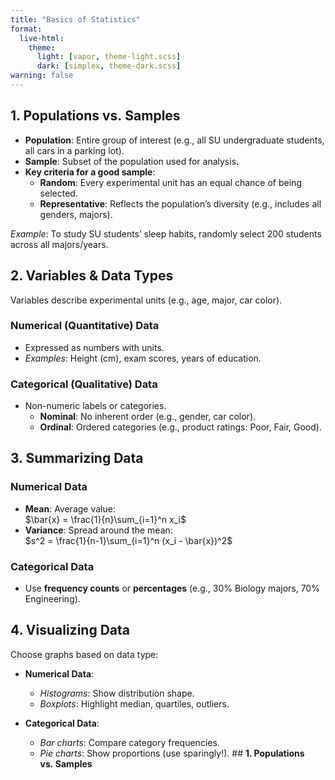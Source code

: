 ```yaml
---
title: "Basics of Statistics"
format: 
  live-html:
    theme:
      light: [vapor, theme-light.scss]
      dark: [simplex, theme-dark.scss]
warning: false
---
```


## **1. Populations vs. Samples**  

- **Population**: Entire group of interest (e.g., all SU undergraduate students, all cars in a parking lot).  
- **Sample**: Subset of the population used for analysis.  
- **Key criteria for a good sample**:  
  - **Random**: Every experimental unit has an equal chance of being selected.  
  - **Representative**: Reflects the population’s diversity (e.g., includes all genders, majors).  

*Example*: To study SU students’ sleep habits, randomly select 200 students across all majors/years.  

## **2. Variables & Data Types**  

Variables describe experimental units (e.g., age, major, car color).  

### **Numerical (Quantitative) Data** 

- Expressed as numbers with units.  
- *Examples*: Height (cm), exam scores, years of education.  

### **Categorical (Qualitative) Data**  

- Non-numeric labels or categories.  
  - **Nominal**: No inherent order (e.g., gender, car color).  
  - **Ordinal**: Ordered categories (e.g., product ratings: Poor, Fair, Good).  


## **3. Summarizing Data**  

### **Numerical Data**  

- **Mean**: Average value:  
  $\bar{x} = \frac{1}{n}\sum_{i=1}^n x_i$  
- **Variance**: Spread around the mean:  
  $s^2 = \frac{1}{n-1}\sum_{i=1}^n (x_i - \bar{x})^2$  

### **Categorical Data**  

- Use **frequency counts** or **percentages** (e.g., 30% Biology majors, 70% Engineering).  


## **4. Visualizing Data**  

Choose graphs based on data type:  

- **Numerical Data**:  

  - *Histograms*: Show distribution shape.  
  - *Boxplots*: Highlight median, quartiles, outliers.  
  
- **Categorical Data**:  

  - *Bar charts*: Compare category frequencies.  
  - *Pie charts*: Show proportions (use sparingly!). ## **1. Populations vs. Samples**  
  
